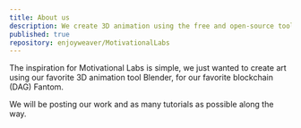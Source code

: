 ```yaml
---
title: About us
description: We create 3D animation using the free and open-source tool Blender, but you can collaborate with us and get paid for it.
published: true
repository: enjoyweaver/MotivationalLabs
---
```


The inspiration for Motivational Labs is simple, we just wanted to create art using our favorite 3D animation tool Blender,
for our favorite blockchain (DAG) Fantom.

We will be posting our work and as many tutorials as possible along the way.
